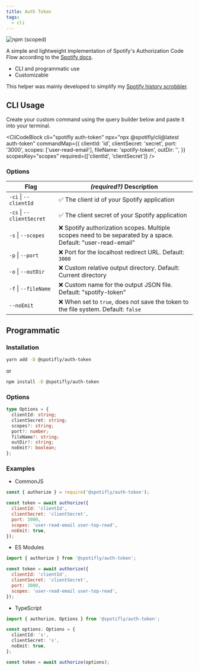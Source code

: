 ```yaml
---
title: Auth Token
tags:
  - cli
---
```


![npm (scoped)](https://img.shields.io/npm/v/@spotifly/auth-token)

A simple and lightweight implementation of Spotify's Authorization Code Flow according to the [Spotify docs](https://developer.spotify.com/documentation/general/guides/authorization/code-flow/).

- CLI and programmatic use
- Customizable

This helper was mainly developed to simplify my [Spotify history scrobbler](https://github.com/eegli/spotify-history).

## CLI Usage

Create your custom command using the query builder below and paste it into your terminal.


<CliCodeBlock
  cli="spotifly auth-token"
  npx="npx @spotifly/cli@latest auth-token"
  commandMap={{
    clientId: 'id',
    clientSecret: 'secret',
    port: '3000',
    scopes: ['user-read-email'],
    fileName: 'spotify-token',
    outDir: '',
  }}
  scopesKey="scopes"
  required={['clientId', 'clientSecret']}
/>

### Options

| Flag                      | _(required?)_ Description                                                                                    |
| ------------------------- | ------------------------------------------------------------------------------------------------------------ |
| `-ci` \| `--clientId`     | ✅ The client id of your Spotify application                                                                 |
| `-cs` \| `--clientSecret` | ✅ The client secret of your Spotify application                                                             |
| `-s` \| `--scopes`        | ❌ Spotify authorization scopes. Multiple scopes need to be separated by a space. Default: "user-read-email" |
| `-p` \| `--port`          | ❌ Port for the localhost redirect URL. Default: `3000`                                                      |
| `-o` \| `--outDir`        | ❌ Custom relative output directory. Default: Current directory                                              |
| `-f` \| `--fileName`      | ❌ Custom name for the output JSON file. Default: "spotify-token"                                            |
| `--noEmit`                | ❌ When set to `true`, does not save the token to the file system. Default: `false`                          |

## Programmatic

### Installation

```bash
yarn add -D @spotifly/auth-token
```

or

```bash
npm install -D @spotifly/auth-token
```

### Options

```ts
type Options = {
  clientId: string;
  clientSecret: string;
  scopes?: string;
  port?: number;
  fileName?: string;
  outDir?: string;
  noEmit?: boolean;
};
```

### Examples

- CommonJS

```js
const { authorize } = require('@spotifly/auth-token');

const token = await authorize({
  clientId: 'clientId',
  clientSecret: 'clientSecret',
  port: 3000,
  scopes: 'user-read-email user-top-read',
  noEmit: true,
});
```

- ES Modules

```js
import { authorize } from '@spotifly/auth-token';

const token = await authorize({
  clientId: 'clientId',
  clientSecret: 'clientSecret',
  port: 3000,
  scopes: 'user-read-email user-top-read',
});
```

- TypeScript

```ts
import { authorize, Options } from '@spotifly/auth-token';

const options: Options = {
  clientId: 's',
  clientSecret: 's',
  noEmit: true,
};

const token = await authorize(options);
```
